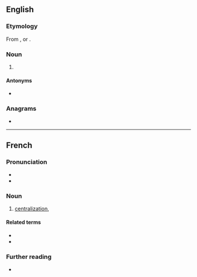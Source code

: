 ==English==

===Etymology===
From {{etyl|fr|en}} {{m|fr|centralisation}}, or {{suffix|en|centralise|ation}}.

===Noun===
{{en-noun|~}}

# {{lb|en|British spelling}} {{alternative spelling of|en|centralization}}

====Antonyms====
* {{l|en|decentralisation}}

===Anagrams===
* {{anagrams|en|a=aaceiilnnorstt|intercalations|intrasectional}}

----

==French==

===Pronunciation===
* {{fr-IPA}}
* {{audio|fr|LL-Q150 (fra)-WikiLucas00-centralisation.wav|Audio}}

===Noun===
{{fr-noun|f}}

# [[centralization]], {{l|en|centralisation}}

====Related terms====
* {{l|fr|centraliser}}
* {{l|fr|centralisateur}}

===Further reading===
* {{R:TLFi}}